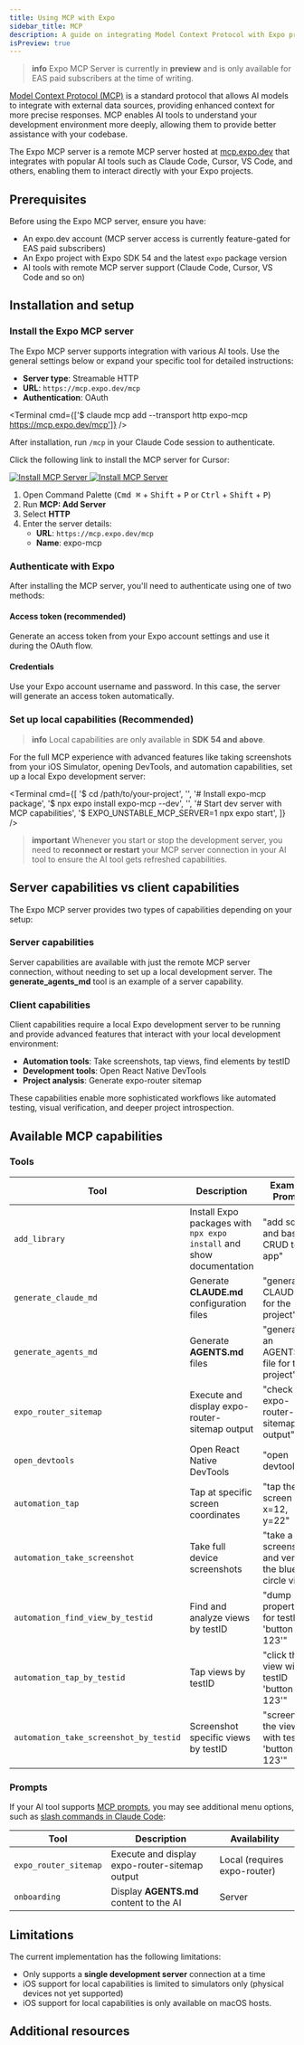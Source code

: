 ```yaml
---
title: Using MCP with Expo
sidebar_title: MCP
description: A guide on integrating Model Context Protocol with Expo projects to enhance AI model capabilities.
isPreview: true
---
```




> **info** Expo MCP Server is currently in **preview** and is only available for EAS paid subscribers at the time of writing.

[Model Context Protocol (MCP)](https://modelcontextprotocol.io/) is a standard protocol that allows AI models to integrate with external data sources, providing enhanced context for more precise responses. MCP enables AI tools to understand your development environment more deeply, allowing them to provide better assistance with your codebase.

The Expo MCP server is a remote MCP server hosted at [mcp.expo.dev](https://mcp.expo.dev) that integrates with popular AI tools such as Claude Code, Cursor, VS Code, and others, enabling them to interact directly with your Expo projects.

## Prerequisites

Before using the Expo MCP server, ensure you have:

- An expo.dev account (MCP server access is currently feature-gated for EAS paid subscribers)
- An Expo project with Expo SDK 54 and the latest `expo` package version
- AI tools with remote MCP server support (Claude Code, Cursor, VS Code and so on)

## Installation and setup

<Step label="1">

### Install the Expo MCP server

The Expo MCP server supports integration with various AI tools. Use the general settings below or expand your specific tool for detailed instructions:

- **Server type**: Streamable HTTP
- **URL**: `https://mcp.expo.dev/mcp`
- **Authentication**: OAuth

<Collapsible summary="Claude Code setup">

<Terminal cmd={['$ claude mcp add --transport http expo-mcp https://mcp.expo.dev/mcp']} />

After installation, run `/mcp` in your Claude Code session to authenticate.

</Collapsible>

<Collapsible summary="Cursor setup">

Click the following link to install the MCP server for Cursor:

<a href="https://cursor.com/install-mcp?name=expo-mcp&config=eyJ1cmwiOiJodHRwczovL21jcC5leHBvLmRldi9tY3AifQ%3D%3D">
  <img
    src="https://cursor.com/deeplink/mcp-install-light.svg"
    alt="Install MCP Server"
    className="hidden max-w-48 dark:block"
  />
  <img
    src="https://cursor.com/deeplink/mcp-install-dark.svg"
    alt="Install MCP Server"
    className="block max-w-48 dark:hidden"
  />
</a>

</Collapsible>

<Collapsible summary="VS Code setup">

1. Open Command Palette (<kbd>Cmd ⌘</kbd> + <kbd>Shift</kbd> + <kbd>P</kbd> or <kbd>Ctrl</kbd> + <kbd>Shift</kbd> + <kbd>P</kbd>)
2. Run **MCP: Add Server**
3. Select **HTTP**
4. Enter the server details:
   - **URL**: `https://mcp.expo.dev/mcp`
   - **Name**: expo-mcp

</Collapsible>

</Step>

<Step label="2">

### Authenticate with Expo

After installing the MCP server, you'll need to authenticate using one of two methods:

#### Access token (recommended)

Generate an access token from your Expo account settings and use it during the OAuth flow.

#### Credentials

Use your Expo account username and password. In this case, the server will generate an access token automatically.

</Step>

<Step label="3">

### Set up local capabilities (Recommended)

> **info** Local capabilities are only available in **SDK 54 and above**.

For the full MCP experience with advanced features like taking screenshots from your iOS Simulator, opening DevTools, and automation capabilities, set up a local Expo development server:

<Terminal
  cmd={[
    '$ cd /path/to/your-project',
    '',
    '# Install expo-mcp package',
    '$ npx expo install expo-mcp --dev',
    '',
    '# Start dev server with MCP capabilities',
    '$ EXPO_UNSTABLE_MCP_SERVER=1 npx expo start',
  ]}
/>

> **important** Whenever you start or stop the development server, you need to **reconnect or restart** your MCP server connection in your AI tool to ensure the AI tool gets refreshed capabilities.

</Step>

## Server capabilities vs client capabilities

The Expo MCP server provides two types of capabilities depending on your setup:

### Server capabilities

Server capabilities are available with just the remote MCP server connection, without needing to set up a local development server. The **generate_agents_md** tool is an example of a server capability.

### Client capabilities

Client capabilities require a local Expo development server to be running and provide advanced features that interact with your local development environment:

- **Automation tools**: Take screenshots, tap views, find elements by testID
- **Development tools**: Open React Native DevTools
- **Project analysis**: Generate expo-router sitemap

These capabilities enable more sophisticated workflows like automated testing, visual verification, and deeper project introspection.

## Available MCP capabilities

### Tools

| Tool                                   | Description                                                          | Example Prompt                                      | Availability                 |
| -------------------------------------- | -------------------------------------------------------------------- | --------------------------------------------------- | ---------------------------- |
| `add_library`                          | Install Expo packages with `npx expo install` and show documentation | "add sqlite and basic CRUD to the app"              | Server                       |
| `generate_claude_md`                   | Generate **CLAUDE.md** configuration files                           | "generate a CLAUDE.md for the project"              | Server (Claude Code only)    |
| `generate_agents_md`                   | Generate **AGENTS.md** files                                         | "generate an AGENTS.md file for the project"        | Server                       |
| `expo_router_sitemap`                  | Execute and display expo-router-sitemap output                       | "check the expo-router-sitemap output"              | Local (requires expo-router) |
| `open_devtools`                        | Open React Native DevTools                                           | "open devtools"                                     | Local                        |
| `automation_tap`                       | Tap at specific screen coordinates                                   | "tap the screen at x=12, y=22"                      | Local                        |
| `automation_take_screenshot`           | Take full device screenshots                                         | "take a screenshot and verify the blue circle view" | Local                        |
| `automation_find_view_by_testid`       | Find and analyze views by testID                                     | "dump properties for testID 'button-123'"           | Local                        |
| `automation_tap_by_testid`             | Tap views by testID                                                  | "click the view with testID 'button-123'"           | Local                        |
| `automation_take_screenshot_by_testid` | Screenshot specific views by testID                                  | "screenshot the view with testID 'button-123'"      | Local                        |

### Prompts

If your AI tool supports [MCP prompts](https://modelcontextprotocol.io/specification/2025-06-18/server/prompts), you may see additional menu options, such as [slash commands in Claude Code](https://docs.claude.com/en/docs/claude-code/mcp#use-mcp-prompts-as-slash-commands):

| Tool                  | Description                                    | Availability                 |
| --------------------- | ---------------------------------------------- | ---------------------------- |
| `expo_router_sitemap` | Execute and display expo-router-sitemap output | Local (requires expo-router) |
| `onboarding`          | Display **AGENTS.md** content to the AI        | Server                       |

## Limitations

The current implementation has the following limitations:

- Only supports a **single development server** connection at a time
- iOS support for local capabilities is limited to simulators only (physical devices not yet supported)
- iOS support for local capabilities is only available on macOS hosts.

## Additional resources

<BoxLink
  title="Model Context Protocol Documentation"
  Icon={BookOpen02Icon}
  description="Learn more about the MCP specification and protocol details."
  href="https://modelcontextprotocol.io/"
/>
